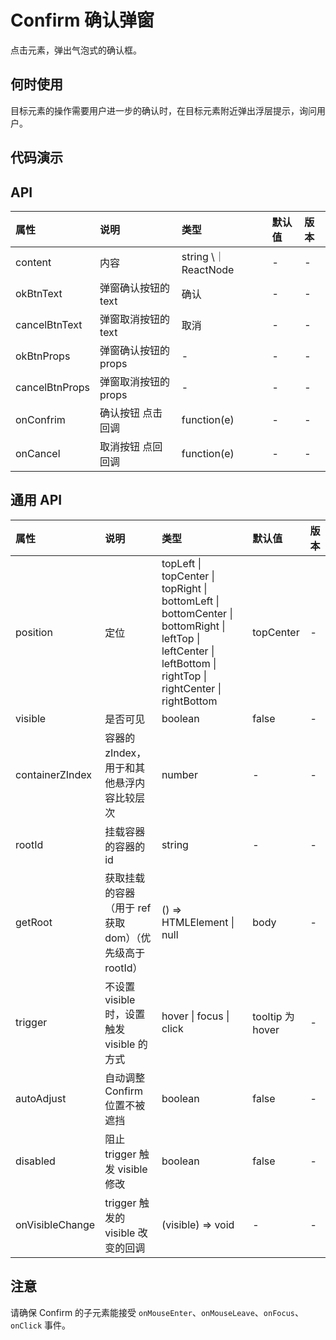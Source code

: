 


# Confirm 确认弹窗

点击元素，弹出气泡式的确认框。

## 何时使用

目标元素的操作需要用户进一步的确认时，在目标元素附近弹出浮层提示，询问用户。

## 代码演示

<CodeWrapper>
    <CodeBox title="基本" desc={descNormal} code={codeNormal}>
        <DemoNormal />
    </CodeBox>
    <CodeBox title="定位" desc={descPosition} code={codePosition}>
        <DemoPosition />
    </CodeBox>
</CodeWrapper>

## API

<div className="api">

| 属性           | 说明                 | 类型                 | 默认值 | 版本 |
| :------------- | :------------------- | :------------------- | :----- | :--- |
| content        | 内容                 | string \｜ ReactNode | -      | -    |
| okBtnText      | 弹窗确认按钮的 text  | 确认                 | -      | -    |
| cancelBtnText  | 弹窗取消按钮的 text  | 取消                 | -      | -    |
| okBtnProps     | 弹窗确认按钮的 props | -                    | -      | -    |
| cancelBtnProps | 弹窗取消按钮的 props | -                    | -      | -    |
| onConfrim      | 确认按钮 点击回调    | function(e)          | -      | -    |
| onCancel       | 取消按钮 点回回调    | function(e)          | -      | -    |

</div>

## 通用 API

<div className="api">

| 属性            | 说明                                                     | 类型                                                                                                                                                           | 默认值           | 版本 |
| :-------------- | :------------------------------------------------------- | :------------------------------------------------------------------------------------------------------------------------------------------------------------- | :--------------- | :--- |
| position        | 定位                                                     | topLeft \| topCenter \| topRight \| bottomLeft \| bottomCenter \| bottomRight \| leftTop \| leftCenter \| leftBottom \| rightTop \| rightCenter \| rightBottom | topCenter        | -    |
| visible         | 是否可见                                                 | boolean                                                                                                                                                        | false            | -    |
| containerZIndex | 容器的 zIndex， 用于和其他悬浮内容比较层次               | number                                                                                                                                                         | -                | -    |
| rootId          | 挂载容器的容器的 id                                      | string                                                                                                                                                         | -                | -    |
| getRoot         | 获取挂载的容器（用于 ref 获取 dom）（优先级高于 rootId） | () => HTMLElement \| null                                                                                                                                      | body             | -    |
| trigger         | 不设置 visible 时，设置触发 visible 的方式               | hover \| focus \| click                                                                                                                                        | tooltip 为 hover | -    |
| autoAdjust      | 自动调整 Confirm 位置不被遮挡                            | boolean                                                                                                                                                        | false            | -    |
| disabled        | 阻止 trigger 触发 visible 修改                           | boolean                                                                                                                                                        | false            | -    |
| onVisibleChange | trigger 触发的 visible 改变的回调                        | (visible) => void                                                                                                                                              | -                | -    |

</div>

## 注意

请确保 Confirm 的子元素能接受 `onMouseEnter`、`onMouseLeave`、`onFocus`、`onClick` 事件。
